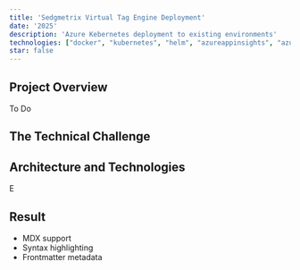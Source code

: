 ```yaml
---
title: 'Sedgmetrix Virtual Tag Engine Deployment'
date: '2025'
description: 'Azure Kebernetes deployment to existing environments'
technologies: ["docker", "kubernetes", "helm", "azureappinsights", "azurecontainerregistry", "azurekubernetes"] 
star: false
---
```

## Project Overview

To Do

## The Technical Challenge

## Architecture and Technologies

E

## Result

- MDX support
- Syntax highlighting
- Frontmatter metadata 
